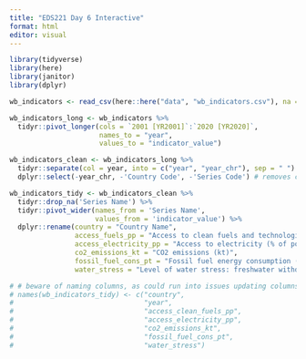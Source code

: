 ```yaml
---
title: "EDS221 Day 6 Interactive"
format: html
editor: visual
---
```


```r
library(tidyverse)
library(here)
library(janitor)
library(dplyr)
```

```r
wb_indicators <- read_csv(here::here("data", "wb_indicators.csv"), na = c("..", ""))
```

```r
wb_indicators_long <- wb_indicators %>% 
  tidyr::pivot_longer(cols = `2001 [YR2001]`:`2020 [YR2020]`,
                      names_to = "year",
                      values_to = "indicator_value")

```

```r
wb_indicators_clean <- wb_indicators_long %>% 
  tidyr::separate(col = year, into = c("year", "year_chr"), sep = " ") %>% 
  dplyr::select(-year_chr, -'Country Code', -'Series Code') # removes cols 
```

```r
wb_indicators_tidy <- wb_indicators_clean %>% 
  tidyr::drop_na('Series Name') %>% 
  tidyr::pivot_wider(names_from = 'Series Name',
                     values_from = 'indicator_value') %>% 
  dplyr::rename(country = "Country Name",
                access_fuels_pp = "Access to clean fuels and technologies for cooking (% of population)",
                access_electricity_pp = "Access to electricity (% of population)",
                co2_emissions_kt = "CO2 emissions (kt)",
                fossil_fuel_cons_pt = "Fossil fuel energy consumption (% of total)",
                water_stress = "Level of water stress: freshwater withdrawal as a proportion of available freshwater resources")
```

```r
# # beware of naming columns, as could run into issues updating columns later!
# names(wb_indicators_tidy) <- c("country",
#                                "year",
#                                "access_clean_fuels_pp",
#                                "access_electricity_pp",
#                                "co2_emissions_kt",
#                                "fossil_fuel_cons_pt",
#                                "water_stress")
```
